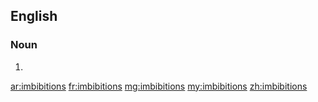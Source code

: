 ==English==

===Noun===
{{head|en|noun plural form}}

# {{plural of|imbibition|lang=en}}

[[ar:imbibitions]]
[[fr:imbibitions]]
[[mg:imbibitions]]
[[my:imbibitions]]
[[zh:imbibitions]]